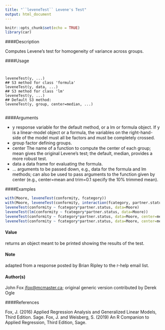 ```yaml
---
title: "``leveneTest`` Levene's Test"
output: html_document
---
```


```r
knitr::opts_chunk$set(echo = TRUE)
library(car)
```
####Description

Computes Levene's test for homogeneity of variance across groups.

####Usage
<pre><code>

leveneTest(y, ...)
## S3 method for class 'formula'
leveneTest(y, data, ...)
## S3 method for class 'lm'
leveneTest(y, ...)
## Default S3 method:
leveneTest(y, group, center=median, ...)

</code></pre>

####Arguments

* y response variable for the default method, or a lm or formula object. If y is a linear-model object or a formula, the variables on the right-hand-side of the model must all be factors and must be completely crossed.
* group factor defining groups.
* center The name of a function to compute the center of each group; mean gives the original Levene's test; the default, median, provides a more robust test.
* data a data frame for evaluating the formula.
* ... arguments to be passed down, e.g., data for the formula and lm methods; can also be used to pass arguments to the function given by center (e.g., center=mean and trim=0.1 specify the 10% trimmed mean).

####Examples

```r

with(Moore, leveneTest(conformity, fcategory))
with(Moore, leveneTest(conformity, interaction(fcategory, partner.status)))
leveneTest(conformity ~ fcategory*partner.status, data=Moore)
leveneTest(lm(conformity ~ fcategory*partner.status, data=Moore))
leveneTest(conformity ~ fcategory*partner.status, data=Moore, center=mean)
leveneTest(conformity ~ fcategory*partner.status, data=Moore, center=mean, trim=0.1)
```

#### Value
returns an object meant to be printed showing the results of the test.

#### Note
adapted from a response posted by Brian Ripley to the r-help email list.

#### Author(s)
John Fox <jfox@mcmaster.ca>; original generic version contributed by Derek Ogle

####References

Fox, J. (2016) Applied Regression Analysis and Generalized Linear Models, Third Edition. Sage.
Fox, J. and Weisberg, S. (2019) An R Companion to Applied Regression, Third Edition, Sage.
